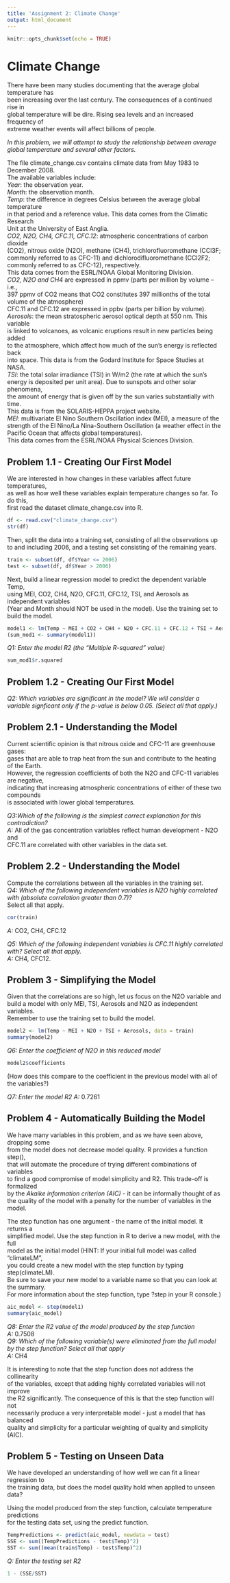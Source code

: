 ```yaml
---
title: 'Assignment 2: Climate Change'
output: html_document
---
```


```r
knitr::opts_chunk$set(echo = TRUE)

```

# Climate Change  

There have been many studies documenting that the average global temperature has  
been increasing over the last century. The consequences of a continued rise in  
global temperature will be dire. Rising sea levels and an increased frequency of  
extreme weather events will affect billions of people.  
  
*In this problem, we will attempt to study the relationship between average global temperature and several other factors.*  
  
The file climate_change.csv contains climate data from May 1983 to December 2008.  
The available variables include:  
*Year*: the observation year.  
*Month*: the observation month.  
*Temp*: the difference in degrees Celsius between the average global temperature  
in that period and a reference value. This data comes from the Climatic Research  
Unit at the University of East Anglia.  
*CO2, N2O, CH4, CFC.11, CFC.12*: atmospheric concentrations of carbon dioxide  
(CO2), nitrous oxide (N2O), methane  (CH4), trichlorofluoromethane (CCl3F;  
commonly referred to as CFC-11) and dichlorodifluoromethane (CCl2F2;  
commonly referred to as CFC-12), respectively.  
This data comes from the ESRL/NOAA Global Monitoring Division.  
*CO2, N2O and CH4* are expressed in ppmv (parts per million by volume  -- i.e.,  
397 ppmv of CO2 means that CO2 constitutes 397 millionths of the total volume of the atmosphere)  
CFC.11 and CFC.12 are expressed in ppbv (parts per billion by volume).  
*Aerosols*: the mean stratospheric aerosol optical depth at 550 nm. This variable  
is linked to volcanoes, as volcanic eruptions result in new particles being added  
to the atmosphere, which affect how much of the sun's energy is reflected back  
into space. This data is from the Godard Institute for Space Studies at NASA.  
*TSI*: the total solar irradiance (TSI) in W/m2 (the rate at which the sun's  
energy is deposited per unit area). Due to sunspots and other solar phenomena,  
the amount of energy that is given off by the sun varies substantially with time.  
This data is from the SOLARIS-HEPPA project website.  
*MEI*: multivariate El Nino Southern Oscillation index (MEI), a measure of the  
strength of the El Nino/La Nina-Southern Oscillation (a weather effect in the  
Pacific Ocean that affects global temperatures).  
This data comes from the ESRL/NOAA Physical Sciences Division.  
  
## Problem 1.1 - Creating Our First Model

We are interested in how changes in these variables affect future temperatures,  
as well as how well these variables explain temperature changes so far. To do this,  
first read the dataset climate_change.csv into R.  
```r
df <- read.csv("climate_change.csv")
str(df)
```
Then, split the data into a training set, consisting of all the observations up  
to and including 2006, and a testing set consisting of the remaining years.
```r
train <- subset(df, df$Year <= 2006)
test <- subset(df, df$Year > 2006)
```

Next, build a linear regression model to predict the dependent variable Temp,  
using MEI, CO2, CH4, N2O, CFC.11, CFC.12, TSI, and Aerosols as independent variables  
(Year and Month should NOT be used in the model). Use the training set to build the model.
```r
model1 <- lm(Temp ~ MEI + CO2 + CH4 + N2O + CFC.11 + CFC.12 + TSI + Aerosols, data = train)
(sum_mod1 <- summary(model1))
```
*Q1: Enter the model R2 (the "Multiple R-squared" value)*
```r
sum_mod1$r.squared
```
## Problem 1.2 - Creating Our First Model  
  
*Q2: Which variables are significant in the model? We will consider a variable signficant only if the p-value is below 0.05. (Select all that apply.)*  
  
## Problem 2.1 - Understanding the Model  
  
Current scientific opinion is that nitrous oxide and CFC-11 are greenhouse gases:  
gases that are able to trap heat from the sun and contribute to the heating of the Earth.  
However, the regression coefficients of both the N2O and CFC-11 variables are negative,  
indicating that increasing atmospheric concentrations of either of these two compounds  
is associated with lower global temperatures.  
  
*Q3:Which of the following is the simplest correct explanation for this contradiction?*  
*A:* All of the gas concentration variables reflect human development - N2O and  
CFC.11 are correlated with other variables in the data set.  
  
## Problem 2.2 - Understanding the Model  
  
Compute the correlations between all the variables in the training set.  
*Q4: Which of the following independent variables is N2O highly correlated with (absolute correlation greater than 0.7)?*  
Select all that apply.
```r
cor(train)
```
*A:* CO2, CH4, CFC.12  
  
*Q5: Which of the following independent variables is CFC.11 highly correlated with? Select all that apply.*  
*A:* CH4, CFC12.  
  
## Problem 3 - Simplifying the Model  
  
Given that the correlations are so high, let us focus on the N2O variable and  
build a model with only MEI, TSI, Aerosols and N2O as independent variables.  
Remember to use the training set to build the model.  
```r
model2 <- lm(Temp ~ MEI + N2O + TSI + Aerosols, data = train)
summary(model2)
```
*Q6: Enter the coefficient of N2O in this reduced model*  
```r
model2$coefficients
```
(How does this compare to the coefficient in the previous model with all of the variables?)  
  
*Q7: Enter the model R2*
*A:* 0.7261  
  
## Problem 4 - Automatically Building the Model  
  
We have many variables in this problem, and as we have seen above, dropping some  
from the model does not decrease model quality. R provides a function step(),  
that will automate the procedure of trying different combinations of variables  
to find a good compromise of model simplicity and R2. This trade-off is formalized  
by the *Akaike information criterion (AIC)* - it can be informally thought of as  
the quality of the model with a penalty for the number of variables in the model.  
  
The step function has one argument - the name of the initial model. It returns a  
simplified model. Use the step function in R to derive a new model, with the full  
model as the initial model (HINT: If your initial full model was called "climateLM",  
you could create a new model with the step function by typing step(climateLM).  
Be sure to save your new model to a variable name so that you can look at the summary.  
For more information about the step function, type ?step in your R console.)  
```r
aic_model <- step(model1)
summary(aic_model)
```
*Q8: Enter the R2 value of the model produced by the step function*  
*A:* 0.7508  
*Q9: Which of the following variable(s) were eliminated from the full model by the step function? Select all that apply*  
*A:* CH4  
  
It is interesting to note that the step function does not address the collinearity  
of the variables, except that adding highly correlated variables will not improve  
the R2 significantly. The consequence of this is that the step function will not  
necessarily produce a very interpretable model - just a model that has balanced  
quality and simplicity for a particular weighting of quality and simplicity (AIC).  
  
## Problem 5 - Testing on Unseen Data  
  
We have developed an understanding of how well we can fit a linear regression to  
the training data, but does the model quality hold when applied to unseen data?  
  
Using the model produced from the step function, calculate temperature predictions  
for the testing data set, using the predict function.  
```r
TempPredictions <- predict(aic_model, newdata = test)
SSE <- sum((TempPredictions - test$Temp)^2)
SST <- sum((mean(train$Temp) - test$Temp)^2)
```

*Q: Enter the testing set R2*
```r
1 - (SSE/SST)
```

